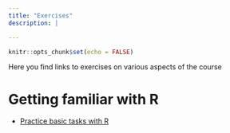 ```yaml
---
title: "Exercises"
description: |

---
```


```r
knitr::opts_chunk$set(echo = FALSE)
```


Here you find links to exercises on various aspects of the course

# Getting familiar with R

- [Practice basic tasks with R](exercises1.html) 







